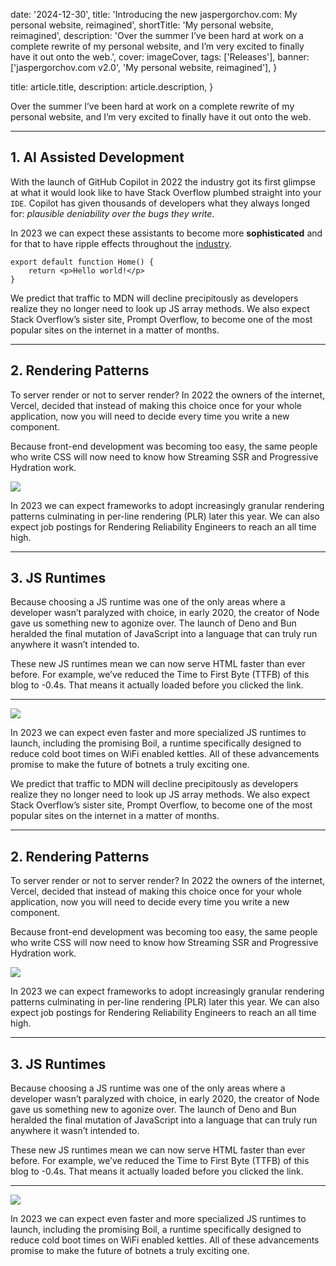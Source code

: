 
  date: '2024-12-30',
	title: 'Introducing the new jaspergorchov.com: My personal website, reimagined',
	shortTitle: 'My personal website, reimagined',
  description:
    'Over the summer I’ve been hard at work on a complete rewrite of my personal website, and I’m very excited to finally have it out onto the web.',
  cover: imageCover,
  tags: ['Releases'],
  banner: ['jaspergorchov.com v2.0', 'My personal website, reimagined'],
}

  title: article.title,
  description: article.description,
}

Over the summer I’ve been hard at work on a complete rewrite of my personal website, and I’m very excited to finally have it out onto the web.

---

## 1. AI Assisted Development

With the launch of GitHub Copilot in 2022 the industry got its first glimpse at what it would look like to have Stack Overflow plumbed straight into your `IDE`. Copilot has given thousands of developers what they always longed for: _plausible deniability over the bugs they write_.

In 2023 we can expect these assistants to become more **sophisticated** and for that to have ripple effects throughout the [industry](https://apple.com).

```tsx
export default function Home() {
	return <p>Hello world!</p>
}
```

We predict that traffic to MDN will decline precipitously as developers realize they no longer need to look up JS array methods. We also expect Stack Overflow’s sister site, Prompt Overflow, to become one of the most popular sites on the internet in a matter of months.

---

## 2. Rendering Patterns

To server render or not to server render? In 2022 the owners of the internet, Vercel, decided that instead of making this choice once for your whole application, now you will need to decide every time you write a new component.

Because front-end development was becoming too easy, the same people who write CSS will now need to know how Streaming SSR and Progressive Hydration work.

![](./server.jpg)

In 2023 we can expect frameworks to adopt increasingly granular rendering patterns culminating in per-line rendering (PLR) later this year. We can also expect job postings for Rendering Reliability Engineers to reach an all time high.

---

## 3. JS Runtimes

Because choosing a JS runtime was one of the only areas where a developer wasn’t paralyzed with choice, in early 2020, the creator of Node gave us something new to agonize over. The launch of Deno and Bun heralded the final mutation of JavaScript into a language that can truly run anywhere it wasn’t intended to.

These new JS runtimes mean we can now serve HTML faster than ever before. For example, we’ve reduced the Time to First Byte (TTFB) of this blog to -0.4s. That means it actually loaded before you clicked the link.

---

![](./laptop.jpg)

In 2023 we can expect even faster and more specialized JS runtimes to launch, including the promising Boil, a runtime specifically designed to reduce cold boot times on WiFi enabled kettles. All of these advancements promise to make the future of botnets a truly exciting one.


We predict that traffic to MDN will decline precipitously as developers realize they no longer need to look up JS array methods. We also expect Stack Overflow’s sister site, Prompt Overflow, to become one of the most popular sites on the internet in a matter of months.

---

## 2. Rendering Patterns

To server render or not to server render? In 2022 the owners of the internet, Vercel, decided that instead of making this choice once for your whole application, now you will need to decide every time you write a new component.

Because front-end development was becoming too easy, the same people who write CSS will now need to know how Streaming SSR and Progressive Hydration work.

![](./server.jpg)

In 2023 we can expect frameworks to adopt increasingly granular rendering patterns culminating in per-line rendering (PLR) later this year. We can also expect job postings for Rendering Reliability Engineers to reach an all time high.

---

## 3. JS Runtimes

Because choosing a JS runtime was one of the only areas where a developer wasn’t paralyzed with choice, in early 2020, the creator of Node gave us something new to agonize over. The launch of Deno and Bun heralded the final mutation of JavaScript into a language that can truly run anywhere it wasn’t intended to.

These new JS runtimes mean we can now serve HTML faster than ever before. For example, we’ve reduced the Time to First Byte (TTFB) of this blog to -0.4s. That means it actually loaded before you clicked the link.

---

![](./laptop.jpg)

In 2023 we can expect even faster and more specialized JS runtimes to launch, including the promising Boil, a runtime specifically designed to reduce cold boot times on WiFi enabled kettles. All of these advancements promise to make the future of botnets a truly exciting one.
